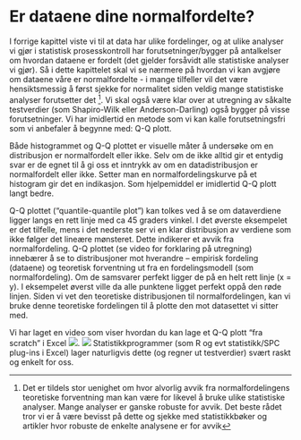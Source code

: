 # Er dataene dine normalfordelte?

I forrige kapittel viste vi til at data har ulike fordelinger, og at ulike analyser vi gjør i statistisk prosesskontroll har forutsetninger/bygger på antalkelser om hvordan dataene er fordelt (det gjelder forsåvidt alle statistiske analyser vi gjør). Så i dette kapittelet skal vi se nærmere på hvordan vi kan avgjøre om dataene våre er normalfordelte - i mange tilfeller vil det være hensiktsmessig å først sjekke for normalitet siden veldig mange statistiske analyser forutsetter det ^[Det er tildels stor uenighet om hvor alvorlig avvik fra normalfordelingens teoretiske forventning man kan være for likevel å bruke ulike statistiske analyser. Mange analyser er ganske robuste for avvik. Det beste rådet tror vi er å være bevisst på dette og sjekke med statistikkbøker og artikler hvor robuste de enkelte analysene er for avvik]. Vi skal også være klar over at utregning av såkalte testverdier (som Shapiro-Wilk eller Anderson-Darling) også bygger på visse forutsetninger. Vi har imidlertid en metode som vi kan kalle forutsetningsfri som vi anbefaler å begynne med: Q-Q plott.

Både histogrammet og Q-Q plottet er visuelle måter å undersøke om en distribusjon er normalfordelt eller ikke. Selv om de ikke alltid gir et entydig svar er de egnet til å gi oss et inntrykk av om en datadistribusjon er normalfordelt eller ikke. Setter man en normalfordelingskurve på et histogram gir det en indikasjon. Som hjelpemiddel er imidlertid Q-Q plott langt bedre.

Q-Q plottet ("quantile-quantile plot") kan tolkes ved å se om dataverdiene ligger langs en rett linje med ca 45 graders vinkel. I det øverste eksempelet er det tilfelle, mens i det nederste ser vi en klar distribusjon av verdiene som ikke følger det lineære mønsteret. Dette indikerer et avvik fra normalfordeling. Q-Q plottet (se video for forklaring på utregning) innebærer å se to distribusjoner mot hverandre – empirisk fordeling (dataene) og teoretisk forventning ut fra en fordelingsmodell (som normalfordeling). Om de samsvarer perfekt ligger de på en helt rett linje (x = y). I eksempelet øverst ville da alle punktene ligget perfekt oppå den røde linjen. Siden vi vet den teoretiske distribusjonen til normalfordelingen, kan vi bruke denne teoretiske fordelingen til å plotte den mot datasettet vi sitter med.  

Vi har laget en video som viser hvordan du kan lage et Q-Q plott "fra scratch" i Excel ![](https://vimeo.com/625625741). ![](https://youtu.be/m5D-yoH416Y) Statistikkprogrammer (som R og evt statistikk/SPC plug-ins i Excel) lager naturligvis dette (og regner ut testverdier) svært raskt og enkelt for oss.

